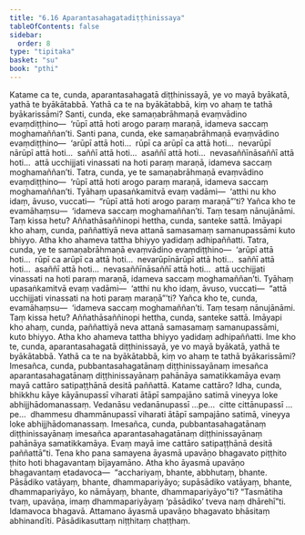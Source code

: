 ```yaml
---
title: "6.16 Aparantasahagatadiṭṭhinissaya"
tableOfContents: false
sidebar:
  order: 8
type: "tipitaka"
basket: "su"
book: "pthi"
---
```



<DynamicBreadcrumb />

<Division number="194" book="pthi" bookNo="8" page="115">

<Paragraph number="390" book="pthi">
Katame ca te, cunda, aparantasahagatā diṭṭhinissayā, ye vo mayā byākatā, yathā te byākātabbā. Yathā ca te na byākātabbā, kiṃ vo ahaṃ te tathā byākarissāmi? Santi, cunda, eke samaṇabrāhmaṇā evaṃvādino evaṃdiṭṭhino—  ‘rūpī attā hoti arogo paraṃ maraṇā, idameva saccaṃ moghamaññan’ti. Santi pana, cunda, eke samaṇabrāhmaṇā evaṃvādino evaṃdiṭṭhino—  ‘arūpī attā hoti…  rūpī ca arūpī ca attā hoti…  nevarūpī nārūpī attā hoti…  saññī attā hoti…  asaññī attā hoti…  nevasaññīnāsaññī attā hoti…  attā ucchijjati vinassati na hoti paraṃ maraṇā, idameva saccaṃ moghamaññan’ti. Tatra, cunda, ye te samaṇabrāhmaṇā evaṃvādino evaṃdiṭṭhino—  ‘rūpī attā hoti arogo paraṃ maraṇā, idameva saccaṃ moghamaññan’ti. Tyāhaṃ upasaṅkamitvā evaṃ vadāmi—  ‘atthi nu kho idaṃ, āvuso, vuccati—  “rūpī attā hoti arogo paraṃ maraṇā”’ti? Yañca kho te evamāhaṃsu—  ‘idameva saccaṃ moghamaññan’ti. Taṃ tesaṃ nānujānāmi. Taṃ kissa hetu? Aññathāsaññinopi hettha, cunda, santeke sattā. Imāyapi kho ahaṃ, cunda, paññattiyā neva attanā samasamaṃ samanupassāmi kuto bhiyyo. Atha kho ahameva tattha bhiyyo yadidaṃ adhipaññatti.
</Paragraph>

</Division>
<Division number="195" book="pthi" bookNo="8" page="115">

<Paragraph number="391" book="pthi">
Tatra, cunda, ye te samaṇabrāhmaṇā evaṃvādino evaṃdiṭṭhino—  ‘arūpī attā hoti…  rūpī ca arūpī ca attā hoti…  nevarūpīnārūpī attā hoti…  saññī attā hoti…  asaññī attā hoti…  nevasaññīnāsaññī attā hoti…  attā ucchijjati vinassati na hoti paraṃ maraṇā, idameva saccaṃ moghamaññan’ti. Tyāhaṃ upasaṅkamitvā evaṃ vadāmi—  ‘atthi nu kho idaṃ, āvuso, vuccati—  “attā ucchijjati vinassati na hoti paraṃ maraṇā”’ti? Yañca kho te, cunda, evamāhaṃsu—  ‘idameva saccaṃ moghamaññan’ti. Taṃ tesaṃ nānujānāmi. Taṃ kissa hetu? Aññathāsaññinopi hettha, cunda, santeke sattā. Imāyapi kho ahaṃ, cunda, paññattiyā neva attanā samasamaṃ samanupassāmi, kuto bhiyyo. Atha kho ahameva tattha bhiyyo yadidaṃ adhipaññatti. Ime kho te, cunda, aparantasahagatā diṭṭhinissayā, ye vo mayā byākatā, yathā te byākātabbā. Yathā ca te na byākātabbā, kiṃ vo ahaṃ te tathā byākarissāmi?
</Paragraph>

</Division>
<Division number="196" book="pthi" bookNo="8" page="116">

<Paragraph number="392" book="pthi">
Imesañca, cunda, pubbantasahagatānaṃ diṭṭhinissayānaṃ imesañca aparantasahagatānaṃ diṭṭhinissayānaṃ pahānāya samatikkamāya evaṃ mayā cattāro satipaṭṭhānā desitā paññattā. Katame cattāro? Idha, cunda, bhikkhu kāye kāyānupassī viharati ātāpī sampajāno satimā vineyya loke abhijjhādomanassaṃ. Vedanāsu vedanānupassī …pe…  citte cittānupassī …pe…  dhammesu dhammānupassī viharati ātāpī sampajāno satimā, vineyya loke abhijjhādomanassaṃ. Imesañca, cunda, pubbantasahagatānaṃ diṭṭhinissayānaṃ imesañca aparantasahagatānaṃ diṭṭhinissayānaṃ pahānāya samatikkamāya. Evaṃ mayā ime cattāro satipaṭṭhānā desitā paññattā”ti.
</Paragraph>

</Division>
<Division number="197" book="pthi" bookNo="8" page="116">

<Paragraph number="393" book="pthi">
Tena kho pana samayena āyasmā upavāṇo bhagavato piṭṭhito ṭhito hoti bhagavantaṃ bījayamāno. Atha kho āyasmā upavāṇo bhagavantaṃ etadavoca—  “acchariyaṃ, bhante, abbhutaṃ, bhante. Pāsādiko vatāyaṃ, bhante, dhammapariyāyo; supāsādiko vatāyaṃ, bhante, dhammapariyāyo, ko nāmāyaṃ, bhante, dhammapariyāyo”ti? “Tasmātiha tvaṃ, upavāṇa, imaṃ dhammapariyāyaṃ ‘pāsādiko’ tveva naṃ dhārehī”ti.
</Paragraph>

<Paragraph number="394" book="pthi">
Idamavoca bhagavā. Attamano āyasmā upavāṇo bhagavato bhāsitaṃ abhinandīti.

</Paragraph>
</Division>

<Paragraph number="395" type="center" book="pthi">
Pāsādikasuttaṃ niṭṭhitaṃ chaṭṭhaṃ.
</Paragraph>